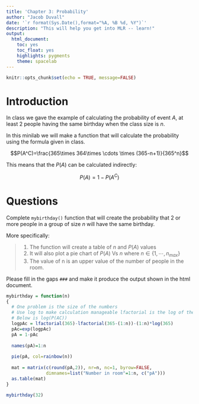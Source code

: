```yaml
---
title: 'Chapter 3: Probability'
author: "Jacob Duvall"
date: '`r format(Sys.Date(),format="%A, %B %d, %Y")`'
description: "This will help you get into MLR -- learn!"
output: 
  html_document:
    toc: yes
    toc_float: yes
    highlights: pygments
    theme: spacelab
---
```


```r
knitr::opts_chunk$set(echo = TRUE, message=FALSE)

```


# Introduction

In class we gave the example of calculating the probability of event $A$, at least 2 people having the same birthday when the class size is $n$.

In this minilab we will make a function that will calculate the probability using the formula given in class.

$$P(A^C)=\frac{365\times 364\times \cdots \times (365-n+1)}{365^n}$$


This means that the $P(A)$ can be calculated indirectly:

$$P(A)=1-P(A^C)$$

# Questions

Complete `mybirthday()`  function that will create the probability that 2 or more people in a group of size $n$ will have the same birthday. 

More specifically:

> 
    1. The function will create a table of $n$ and $P(A)$ values
    2. It will also plot a pie chart of $P(A)$ Vs $n$ where $n\in \{1,\cdots , n_{max}\}$
    3. The value of n is an upper value of the number of people in the room.
    
  
Please fill in the gaps `###` and make it produce the output shown in the html document.  
    


```r
mybirthday = function(n)
{
  # One problem is the size of the numbers
  # Use log to make calculation manageable lfactorial is the log of the factorial
  # Below is log(P(AC))
  logpAc = lfactorial(365)-lfactorial(365-(1:n))-(1:n)*log(365)
  pAc=exp(logpAc)
  pA = 1-pAc
  
  names(pA)=1:n
  
  pie(pA, col=rainbow(n))
  
  mat = matrix(c(round(pA,2)), nr=n, nc=1, byrow=FALSE,
               dimnames=list("Number in room"=1:n, c("pA")))
  as.table(mat)
}

mybirthday(32)

```

